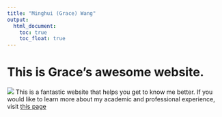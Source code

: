 ```yaml
---
title: "Minghui (Grace) Wang"
output: 
  html_document:
    toc: true
    toc_float: true
---
```


# This is Grace's awesome website.

![](images/IMG_8711.JPG)
This is a fantastic website that helps you get to know me better.
If you would like to learn more about my academic and professional experience, visit [this page](about-me.html)
